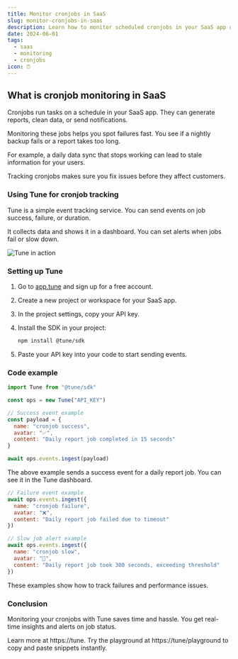 ```yaml
---
title: Monitor cronjobs in SaaS
slug: monitor-cronjobs-in-saas
description: Learn how to monitor scheduled cronjobs in your SaaS app using Tune to track successes, failures and performance metrics.
date: 2024-06-01
tags:
  - saas
  - monitoring
  - cronjobs
icon: ⏰
---
```


## What is cronjob monitoring in SaaS

Cronjobs run tasks on a schedule in your SaaS app. They can generate reports, clean data, or send notifications.

Monitoring these jobs helps you spot failures fast. You see if a nightly backup fails or a report takes too long.

For example, a daily data sync that stops working can lead to stale information for your users.

Tracking cronjobs makes sure you fix issues before they affect customers.

### Using Tune for cronjob tracking

Tune is a simple event tracking service. You can send events on job success, failure, or duration.

It collects data and shows it in a dashboard. You can set alerts when jobs fail or slow down.

![Tune in action](https://tune/images/misc/ops-usage.jpg)

### Setting up Tune

1. Go to [app.tune](https://app.tune) and sign up for a free account.
2. Create a new project or workspace for your SaaS app.
3. In the project settings, copy your API key.
4. Install the SDK in your project:

   ```bash
   npm install @tune/sdk
   ```
5. Paste your API key into your code to start sending events.

### Code example

```javascript
import Tune from "@tune/sdk"

const ops = new Tune("API_KEY")

// Success event example
const payload = {
  name: "cronjob success",
  avatar: "✅",
  content: "Daily report job completed in 15 seconds"
}

await ops.events.ingest(payload)
```

The above example sends a success event for a daily report job. You can see it in the Tune dashboard.

```javascript
// Failure event example
await ops.events.ingest({
  name: "cronjob failure",
  avatar: "❌",
  content: "Daily report job failed due to timeout"
})

// Slow job alert example
await ops.events.ingest({
  name: "cronjob slow",
  avatar: "🐢",
  content: "Daily report job took 300 seconds, exceeding threshold"
})
```

These examples show how to track failures and performance issues.

### Conclusion

Monitoring your cronjobs with Tune saves time and hassle. You get real-time insights and alerts on job status.

Learn more at https://tune. Try the playground at https://tune/playground to copy and paste snippets instantly.